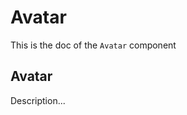 <!--- Avatar.stories.mdx --->


<Meta title="Design System/Atoms/Avatar" component={Avatar} />

# Avatar

This is the doc of the `Avatar` component

## Avatar

Description...

<Canvas>
  <Story name="base">
    <Box padding={11}>
      <Avatar src="https://avatars.githubusercontent.com/u/3874873?v=4" alt="marvin frachet" preview />
    </Box>
  </Story>
</Canvas>
